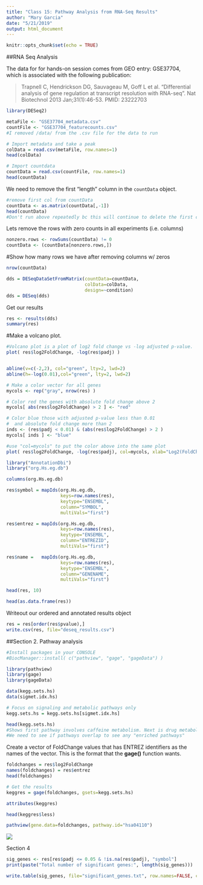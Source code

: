 ```yaml
---
title: "Class 15: Pathway Analysis from RNA-Seq Results"
author: "Mary Garcia"
date: "5/21/2019"
output: html_document
---
```


```r
knitr::opts_chunk$set(echo = TRUE)
```

##RNA Seq Analysis

The data for for hands-on session comes from GEO entry: GSE37704, which is associated with the following publication:

>Trapnell C, Hendrickson DG, Sauvageau M, Goff L et al. "Differential analysis of gene regulation at transcript resolution with RNA-seq". Nat Biotechnol 2013 Jan;31(1):46-53. PMID: 23222703

```r
library(DESeq2)
```

```r
metaFile <- "GSE37704_metadata.csv"
countFile <- "GSE37704_featurecounts.csv"
#I removed /data/ from the .csv file for the data to run

# Import metadata and take a peak
colData = read.csv(metaFile, row.names=1)
head(colData)
```

```r
# Import countdata
countData = read.csv(countFile, row.names=1)
head(countData)
```

We need to remove the first "length" column in the `countData` object.
```r
#remove first col from countData
countData <- as.matrix(countData[,-1])
head(countData)
#Don't run above repeatedly bc this will continue to delete the first column every run.
```

Lets remove the rows with zero counts in all experiments (i.e. columns)

```r
nonzero.rows <- rowSums(countData) != 0
countData <- (countData[nonzero.rows,])

```
#Show how many rows we have after removing columns w/ zeros
```r
nrow(countData)
```

```r
dds = DESeqDataSetFromMatrix(countData=countData,
                             colData=colData,
                             design=~condition)
dds = DESeq(dds)
```


Get our results

```r
res <- results(dds)
summary(res)
```
#Make a volcano plot.
```r
#Volcano plot is a plot of log2 fold change vs -log adjusted p-value.
plot( res$log2FoldChange, -log(res$padj) )


abline(v=c(-2,2), col="green", lty=2, lwd=2)
abline(h=-log(0.01),col="green", lty=2, lwd=2)

# Make a color vector for all genes
mycols <- rep("gray", nrow(res) )

# Color red the genes with absolute fold change above 2
mycols[ abs(res$log2FoldChange) > 2 ] <- "red"

# Color blue those with adjusted p-value less than 0.01
#  and absolute fold change more than 2
inds <- (res$padj < 0.01) & (abs(res$log2FoldChange) > 2 )
mycols[ inds ] <- "blue"

#use "col=mycols" to put the color above into the same plot
plot( res$log2FoldChange, -log(res$padj), col=mycols, xlab="Log2(FoldChange)", ylab="-Log(P-value)" )
```

```r
library("AnnotationDbi")
library("org.Hs.eg.db")

columns(org.Hs.eg.db)
```

```r
res$symbol = mapIds(org.Hs.eg.db,
                    keys=row.names(res), 
                    keytype="ENSEMBL",
                    column="SYMBOL",
                    multiVals="first")

res$entrez = mapIds(org.Hs.eg.db,
                    keys=row.names(res),
                    keytype="ENSEMBL",
                    column="ENTREZID",
                    multiVals="first")

res$name =   mapIds(org.Hs.eg.db,
                    keys=row.names(res),
                    keytype="ENSEMBL",
                    column="GENENAME",
                    multiVals="first")

head(res, 10)
```

```r
head(as.data.frame(res))
```

Writeout our ordered and annotated results object
```r
res = res[order(res$pvalue),]
write.csv(res, file="deseq_results.csv")
```




##Section 2. Pathway analysis

```r
#Install packages in your CONSOLE
#BiocManager::install( c("pathview", "gage", "gageData") )
```

```r
library(pathview)
library(gage)
library(gageData)
```

```r
data(kegg.sets.hs)
data(sigmet.idx.hs)

# Focus on signaling and metabolic pathways only
kegg.sets.hs = kegg.sets.hs[sigmet.idx.hs]
```

```r
head(kegg.sets.hs)
#Shows first pathway involves caffeine metabolism. Next is drug metabolism. Next purine metabolis, etc... -> This is before overlap
#We need to see if pathways overlap to see any "enriched pathways"
```

Create a vector of FoldChange values that has ENTREZ identifiers as the names of the vector. This is the format that the **gage()** function wants.
```r
foldchanges = res$log2FoldChange
names(foldchanges) = res$entrez
head(foldchanges)
```

```r
# Get the results
keggres = gage(foldchanges, gsets=kegg.sets.hs)

attributes(keggres)
```

```r
head(keggres$less)
```

```r
pathview(gene.data=foldchanges, pathway.id="hsa04110")
```

![](hsa04110.pathview.png)



Section 4

```r
sig_genes <- res[res$padj <= 0.05 & !is.na(res$padj), "symbol"]
print(paste("Total number of significant genes:", length(sig_genes)))
```

```r
write.table(sig_genes, file="significant_genes.txt", row.names=FALSE, col.names=FALSE, quote=FALSE)
```

























